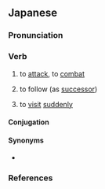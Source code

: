 ==Japanese==
{{ja-kanjitab|おそ|yomi=k}}

===Pronunciation===
{{ja-pron|おそ.う|acc=2|acc2=0|acc_ref=SMK2}}
{{ja-ojad}}

===Verb===
{{ja-verb|おそう|type=1|tr=trans}}

# to [[attack]], to [[combat]]
#: {{ja-usex|[[敵]]の[[拠点]]を'''襲う'''|てき の きょてん を '''おそう'''|'''Attack''' the enemy's base}}
# to follow (as [[successor]])
#: {{ja-usex|父の後を'''襲う'''|ちち の あと を '''おそう'''|to '''carry on''' father's career}}
# to [[visit]] [[suddenly]]
#: {{ja-usex|[[友人]]の家を'''襲う'''|ゆうじん の いえ を '''おそう'''|'''Suddenly visit''' friend's house}}

====Conjugation====
{{ja-go-u|おそ}}

====Synonyms====
* {{sense|to attack}} {{ja-r|linkto=攻撃|攻撃する|こうげき する}}

===References===
<references/>